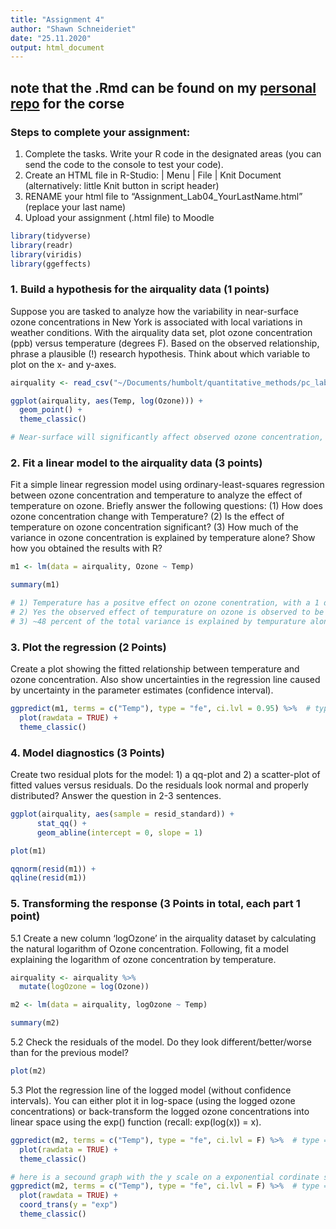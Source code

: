 ```yaml
---
title: "Assignment 4"
author: "Shawn Schneideriet"
date: "25.11.2020"
output: html_document
---
```


## **note** that the .Rmd can be found on my [personal repo](https://github.com/schneidereits/Quantitative_Methods_HU/tree/main/assignments) for the corse

### Steps to complete your assignment:

1. Complete the tasks. Write your R code in the designated areas (you can send the code to the console to test your code).
2. Create an HTML file in R-Studio: | Menu | File | Knit Document (alternatively: little Knit button in script header)
3. RENAME your html file to "Assignment_Lab04_YourLastName.html" (replace your last name)
4. Upload your assignment (.html file) to Moodle

```r
library(tidyverse)
library(readr)
library(viridis)
library(ggeffects)
```

### 1. Build a hypothesis for the airquality data (1 points)

Suppose you are tasked to analyze how the variability in near-surface ozone concentrations in New York is associated with local variations in weather conditions. With the airquality data set, plot ozone concentration (ppb) versus temperature (degrees F). Based on the observed relationship, phrase a plausible (!) research hypothesis. Think about which variable to plot on the x- and y-axes.

```r
airquality <- read_csv("~/Documents/humbolt/quantitative_methods/pc_lab/data/airquality_output.csv")

ggplot(airquality, aes(Temp, log(Ozone))) +
  geom_point() +
  theme_classic()

# Near-surface will significantly affect observed ozone concentration, with progressive increases in temperature corresponding with higher ozone concentration

```


### 2. Fit a linear model to the airquality data (3 points)

Fit a simple linear regression model using ordinary-least-squares regression between ozone concentration and temperature to analyze the effect of temperature on ozone. Briefly answer the following questions: (1) How does ozone concentration change with Temperature? (2) Is the effect of temperature on ozone concentration significant? (3) How much of the variance in ozone concentration is explained by temperature alone? Show how you obtained the results with R?

```r

m1 <- lm(data = airquality, Ozone ~ Temp) 

summary(m1)

# 1) Temperature has a positve effect on ozone conentration, with a 1 degree F increase in temp resulting in a 2.43 ppb increase in ozone
# 2) Yes the observed effect of tempurature on ozone is observed to be significant as p< 0.05 and the std. error is being relatively small when compaired to the slope (effect size)
# 3) ~48 percent of the total variance is explained by tempurature alone. This is observed in the adjusted R-squared value found in the summary table

```


### 3. Plot the regression (2 Points)

Create a plot showing the fitted relationship between temperature and ozone concentration. Also show uncertainties in the regression line caused by uncertainty in the parameter estimates (confidence interval).

```r


ggpredict(m1, terms = c("Temp"), type = "fe", ci.lvl = 0.95) %>%  # type = fe(fixed effect) because model is non-hirearcical
  plot(rawdata = TRUE) +
  theme_classic()


```

### 4. Model diagnostics (3 Points)

Create two residual plots for the model: 1) a qq-plot and 2) a scatter-plot of fitted values versus residuals. Do the residuals look normal and properly distributed? Answer the question in 2-3 sentences.

```r

ggplot(airquality, aes(sample = resid_standard)) +
      stat_qq() +
      geom_abline(intercept = 0, slope = 1)

plot(m1)

qqnorm(resid(m1)) +
qqline(resid(m1)) 

```


### 5. Transforming the response (3 Points in total, each part 1 point)

5.1 Create a new column 'logOzone' in the airquality dataset by calculating the natural logarithm of Ozone concentration. Following, fit a model explaining the logarithm of ozone concentration by temperature.

```r

airquality <- airquality %>% 
  mutate(logOzone = log(Ozone))

m2 <- lm(data = airquality, logOzone ~ Temp)

summary(m2)

```

5.2 Check the residuals of the model. Do they look different/better/worse than for the previous model?

```r
plot(m2)
```


5.3 Plot the regression line of the logged model (without confidence intervals). You can either plot it in log-space (using the logged ozone concentrations) or back-transform the logged ozone concentrations into linear space using the exp() function (recall: exp(log(x)) = x).

```r

ggpredict(m2, terms = c("Temp"), type = "fe", ci.lvl = F) %>%  # type = fe(fixed effect) because model is non-hirearcical
  plot(rawdata = TRUE) + 
  theme_classic()

# here is a secound graph with the y scale on a exponential cordinate system to help visualize the relationship between ozone and tempurature
ggpredict(m2, terms = c("Temp"), type = "fe", ci.lvl = F) %>%  # type = fe(fixed effect) because model is non-hirearcical
  plot(rawdata = TRUE) + 
  coord_trans(y = "exp")
  theme_classic()

```

